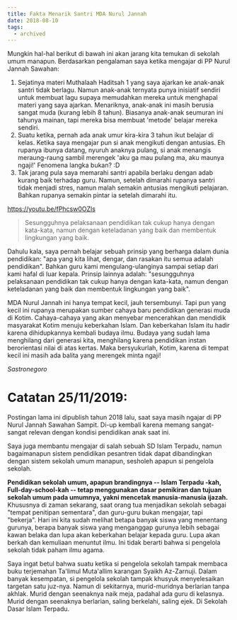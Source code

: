 ```yaml
---
title: Fakta Menarik Santri MDA Nurul Jannah
date: 2018-08-10
tags:
  - archived
---
```


Mungkin hal-hal berikut di bawah ini akan jarang kita temukan di sekolah umum manapun. Berdasarkan pengalaman saya ketika mengajar di PP Nurul Jannah Sawahan:

1. Sejatinya materi Muthalaah Haditsah 1 yang saya ajarkan ke anak-anak santri tidak berlagu. Namun anak-anak ternyata punya inisiatif sendiri untuk membuat lagu supaya memudahkan mereka untuk menghapal materi yang saya ajarkan. Menariknya, anak-anak ini masih berusia sangat muda (kurang lebih 8 tahun). Biasanya anak-anak seumuran ini tahunya mainan, tapi mereka bisa membuat 'metode' belajar mereka sendiri.
2. Suatu ketika, pernah ada anak umur kira-kira 3 tahun ikut belajar di kelas. Ketika saya mengajar pun si anak mengikuti dengan antusias. Eh rupanya ibunya datang, nyuruh anaknya pulang, si anak menangis meraung-raung sambil merengek 'aku ga mau pulang ma, aku maunya ngaji!' Fenomena langka bukan? :D
3. Tak jarang pula saya memarahi santri apabila berlaku dengan adab kurang baik terhadap guru. Namun, setelah dimarahi rupanya santri tidak menjadi stres, namun malah semakin antusias mengikuti pelajaran. Bahkan rupanya semakin pintar ia setelah dimarahi itu.

<p>

https://youtu.be/fPhcsw0OZls

</p>

> Sesungguhnya pelaksanaan pendidikan tak cukup hanya dengan kata-kata, namun dengan keteladanan yang baik dan membentuk lingkungan yang baik.

Dahulu kala, saya pernah belajar sebuah prinsip yang berharga dalam dunia pendidikan:
"apa yang kita lihat, dengar, dan rasakan itu semua adalah pendidikan". Bahkan guru kami mengulang-ulanginya sampai setiap dari kami hafal di luar kepala. Prinsip lainnya adalah: "sesungguhnya pelaksanaan pendidikan tak cukup hanya dengan kata-kata, namun dengan keteladanan yang baik dan membentuk lingkungan yang baik".

MDA Nurul Jannah ini hanya tempat kecil, jauh tersembunyi. Tapi pun yang kecil ini rupanya merupakan sumber cahaya baru pendidikan generasi muda di Kotim. Cahaya-cahaya yang akan menyebar mencerahkan dan mendidik masyarakat Kotim menuju keberkahan Islam. Dan keberkahan Islam itu hadir karena dihidupkannya kembali budaya ilmu. Budaya yang sudah lama menghilang dari generasi kita, menghilang karena pendidikan instan berorientasi nilai di atas kertas. Maka bersyukurlah, Kotim, karena di tempat kecil ini masih ada balita yang merengek minta ngaji!

_Sastronegoro_

# Catatan 25/11/2019:

Postingan lama ini dipublish tahun 2018 lalu, saat saya masih ngajar di PP Nurul Jannah Sawahan Sampit. Di-up kembali karena memang sangat-sangat relevan dengan kondisi pendidikan anak saat ini.

Saya juga membantu mengajar di salah sebuah SD Islam Terpadu, namun bagaimanapun sistem pendidikan pesantren tidak dapat dibandingkan dengan sistem sekolah umum manapun, sesholeh apapun si pengelola sekolah.

**Pendidikan sekolah umum, apapun brandingnya -- Islam Terpadu -kah, Full-day-school-kah -- tetap menggunakan dasar pemikiran dan tujuan sekolah umum pada umumnya, yakni mencetak manusia-manusia ijazah.** Khususnya di zaman sekarang, saat orang tua menjadikan sekolah sebagai "tempat penitipan sementara", dan guru-guru bukan mengajar, tapi "bekerja". Hari ini kita sudah melihat betapa banyak siswa yang menentang gurunya, berapa banyak siswa yang menganggap gurunya lebih sebagai kawan belaka dan lupa akan keberkahan belajar kepada guru. Lupa akan berkah dan kemuliaan menuntut ilmu. Ini tidak berarti bahwa si pengelola sekolah tidak paham ilmu agama.

Saya ingat betul bahwa suatu ketika si pengelola sekolah tampak membaca buku terjemahan Ta'limul Muta'allim karangan Syaikh Az-Zarnuji. Dalam banyak kesempatan, si pengelola sekolah tampak khusyuk menyelesaikan targetan satu juz-nya. Namun di sekitarnya, murid-muridnya berlarian tanpa akhlak. Murid dengan seenaknya naik meja, padahal ada guru di kelasnya. Murid dengan seenaknya berlarian, saling berkelahi, saling ejek. Di Sekolah Dasar Islam Terpadu.

